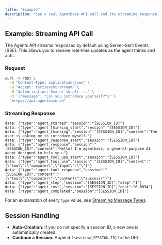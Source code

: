 ```yaml
---
title: "Example"
description: "See a real Agentbase API call and its streaming response."
---
```


## Example: Streaming API Call

The Agents API streams responses by default using Server-Sent Events (SSE). This allows you to receive real-time updates as the agent thinks and acts.

### Request

```bash
curl -X POST \
  -H "Content-Type: application/json" \
  -H "Accept: text/event-stream" \
  -H "Authorization: Bearer sk-ptr-..." \
  -d '{"message": "Can you introduce yourself?"}' \
  "https://api.agentbase.sh"
```

### Streaming Response

```text
data: {"type":"agent_started","session":"[SESSION_ID]"}
data: {"type":"agent_thinking_start","session":"[SESSION_ID]"}
data: {"type":"agent_thinking","session":"[SESSION_ID]","content":"The user is asking me to introduce myself."}
data: {"type":"agent_response_start","session":"[SESSION_ID]"}
data: {"type":"agent_response","session":"[SESSION_ID]","content":"Hello! I'm agentbase, a general-purpose AI agent designed to help you…"}
data: {"type":"agent_tool_use_start","session":"[SESSION_ID]"}
data: {"type":"agent_tool_use","session":"[SESSION_ID]","content":"{\"tool\":\"computer\",\"input\":\"\"}"}
data: {"type":"agent_tool_response","session":"[SESSION_ID]","content":"{\"tool\":\"computer\",\"content\":\"success\"}"}
data: {"type":"agent_step","session":"[SESSION_ID]","step":"1"}
data: {"type":"agent_cost","session":"[SESSION_ID]","cost":"0.0934"}
data: {"type":"agent_completed","session":"[SESSION_ID]"}
```

For an explanation of every `type` value, see [Streaming Message Types](/api/message-events).

## Session Handling

- **Auto-Creation**: If you do not specify a session ID, a new one is automatically created.
- **Continue a Session**: Append `?session=[SESSION_ID]` to the URL.
